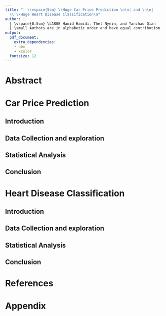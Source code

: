 ```yaml
---
title: "| \\vspace{5cm} \\Huge Car Price Prediction \n\n| and \n\n|
  \\ \\Huge Heart Disease Classification\n"
author: |
  | \vspace{0.5cm} \LARGE Hamid Hamidi, Thet Nyein, and Yanzhao Qian
  | \small Authors are in alphabetic order and have equal contribution.
output:
  pdf_document:
    extra_dependencies:
    - bbm
    - xcolor
  fontsize: 12
---
```


\centering
\raggedright
\newpage
\tableofcontents

\pagebreak


# Abstract

# Car Price Prediction
## Introduction
## Data Collection and exploration
## Statistical Analysis
## Conclusion

# Heart Disease Classification

## Introduction
## Data Collection and exploration
## Statistical Analysis
## Conclusion

# References
# Appendix

